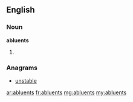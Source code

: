 ==English==

===Noun===
'''abluents'''

# {{plural of|abluent}}

===Anagrams===
* [[unstable#English|unstable]]

[[ar:abluents]]
[[fr:abluents]]
[[mg:abluents]]
[[my:abluents]]